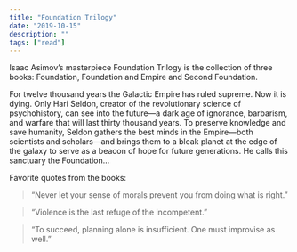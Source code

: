 ```yaml
---
title: "Foundation Trilogy"
date: "2019-10-15"
description: ""
tags: ["read"]
---
```


Isaac Asimov’s masterpiece Foundation Trilogy is the collection of three books: Foundation, Foundation and Empire and Second Foundation.

For twelve thousand years the Galactic Empire has ruled supreme. Now it is dying. Only Hari Seldon, creator of the revolutionary science of psychohistory, can see into the future—a dark age of ignorance, barbarism, and warfare that will last thirty thousand years. To preserve knowledge and save humanity, Seldon gathers the best minds in the Empire—both scientists and scholars—and brings them to a bleak planet at the edge of the galaxy to serve as a beacon of hope for future generations. He calls this sanctuary the Foundation...

Favorite quotes from the books:

> “Never let your sense of morals prevent you from doing what is right.”

> “Violence is the last refuge of the incompetent.”

> “To succeed, planning alone is insufficient. One must improvise as well.”

